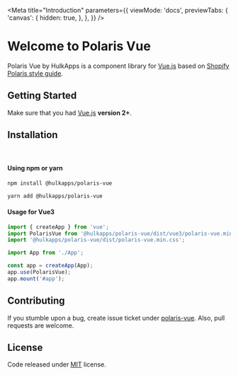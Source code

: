 
<Meta
    title="Introduction"
    parameters={{
        viewMode: 'docs',
        previewTabs: {
            'canvas': {
                hidden: true,
            },
        },
    }}
/>

# Welcome to Polaris Vue

Polaris Vue by HulkApps is a component library for [Vue.js](https://vuejs.org/) based on
[Shopify Polaris style guide](https://polaris.shopify.com/).
<br />

## Getting Started

Make sure that you had [Vue.js](https://vuejs.org/) **version 2+**.

## Installation
<br/>

#### Using npm or yarn
```bash
npm install @hulkapps/polaris-vue
```

```bash
yarn add @hulkapps/polaris-vue
```

#### Usage for Vue3

```javascript
import { createApp } from 'vue';
import PolarisVue from '@hulkapps/polaris-vue/dist/vue3/polaris-vue.min.js';
import '@hulkapps/polaris-vue/dist/polaris-vue.min.css';

import App from './App';

const app = createApp(App);
app.use(PolarisVue);
app.mount('#app');
```

## Contributing

If you stumble upon a bug, create issue ticket under [polaris-vue](https://github.com/hulkapps/polaris-vue). Also, pull requests are welcome.

## License

Code released under [MIT](https://github.com/HulkApps/polaris-vue/blob/master/LICENSE) license.

